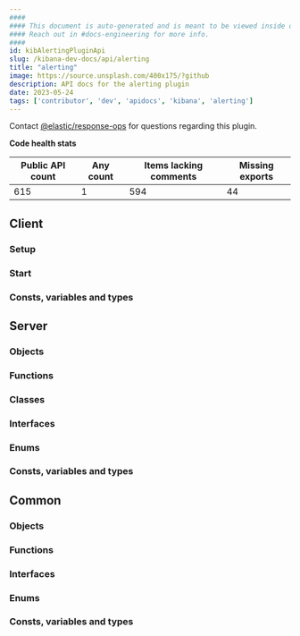 ```yaml
---
####
#### This document is auto-generated and is meant to be viewed inside our experimental, new docs system.
#### Reach out in #docs-engineering for more info.
####
id: kibAlertingPluginApi
slug: /kibana-dev-docs/api/alerting
title: "alerting"
image: https://source.unsplash.com/400x175/?github
description: API docs for the alerting plugin
date: 2023-05-24
tags: ['contributor', 'dev', 'apidocs', 'kibana', 'alerting']
---
```




Contact [@elastic/response-ops](https://github.com/orgs/elastic/teams/response-ops) for questions regarding this plugin.

**Code health stats**

| Public API count  | Any count | Items lacking comments | Missing exports |
|-------------------|-----------|------------------------|-----------------|
| 615 | 1 | 594 | 44 |

## Client

### Setup
<DocDefinitionList data={[alertingObj.client.setup]}/>

### Start
<DocDefinitionList data={[alertingObj.client.start]}/>

### Consts, variables and types
<DocDefinitionList data={alertingObj.client.misc}/>

## Server

### Objects
<DocDefinitionList data={alertingObj.server.objects}/>

### Functions
<DocDefinitionList data={alertingObj.server.functions}/>

### Classes
<DocDefinitionList data={alertingObj.server.classes}/>

### Interfaces
<DocDefinitionList data={alertingObj.server.interfaces}/>

### Enums
<DocDefinitionList data={alertingObj.server.enums}/>

### Consts, variables and types
<DocDefinitionList data={alertingObj.server.misc}/>

## Common

### Objects
<DocDefinitionList data={alertingObj.common.objects}/>

### Functions
<DocDefinitionList data={alertingObj.common.functions}/>

### Interfaces
<DocDefinitionList data={alertingObj.common.interfaces}/>

### Enums
<DocDefinitionList data={alertingObj.common.enums}/>

### Consts, variables and types
<DocDefinitionList data={alertingObj.common.misc}/>

